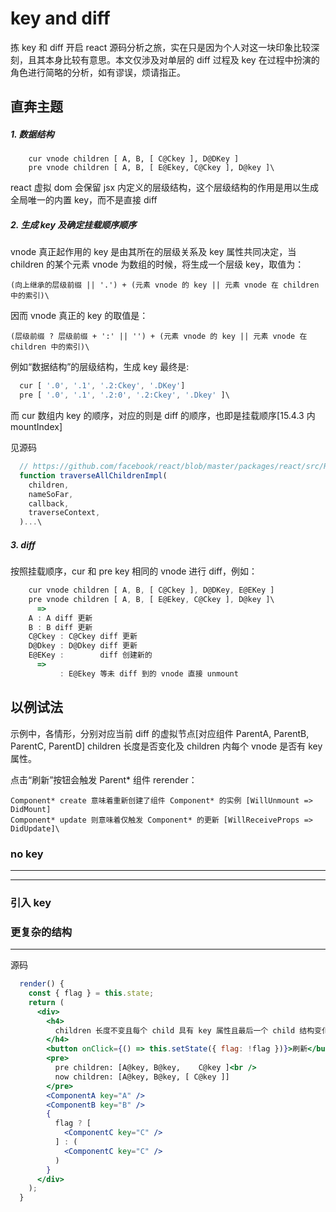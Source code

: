 # key and diff



拣 key 和 diff 开启 react 源码分析之旅，实在只是因为个人对这一块印象比较深刻，且其本身比较有意思。本文仅涉及对单层的 diff 过程及 key 在过程中扮演的角色进行简略的分析，如有谬误，烦请指正。

## 直奔主题

##### 1. 数据结构

```
    cur vnode children [ A, B, [ C@Ckey ], D@DKey ]
    pre vnode children [ A, B, [ E@Ekey, C@Ckey ], D@key ]\
```

react 虚拟 dom 会保留 jsx 内定义的层级结构，这个层级结构的作用是用以生成全局唯一的内置 key，而不是直接 diff

##### 2. 生成 key 及确定挂载顺序顺序

  vnode 真正起作用的 key 是由其所在的层级关系及 key 属性共同决定，当 children 的某个元素 vnode 为数组的时候，将生成一个层级 key，取值为：
  
    (向上继承的层级前缀 || '.') + (元素 vnode 的 key || 元素 vnode 在 children 中的索引)\

  因而 vnode 真正的 key 的取值是：

    (层级前缀 ? 层级前缀 + ':' || '') + (元素 vnode 的 key || 元素 vnode 在 children 中的索引)\
  

  例如“数据结构”的层级结构，生成 key 最终是:

```jsx
  cur [ '.0', '.1', '.2:Ckey', '.DKey'] 
  pre [ '.0', '.1', '.2:0', '.2:Ckey', '.Dkey' ]\
```

  而 cur 数组内 key 的顺序，对应的则是 diff 的顺序，也即是挂载顺序[15.4.3 内 mountIndex]

  见源码

```jsx
  // https://github.com/facebook/react/blob/master/packages/react/src/ReactChildren.js
  function traverseAllChildrenImpl(
    children,
    nameSoFar,
    callback,
    traverseContext,
  )...\
```

##### 3. diff

  按照挂载顺序，cur 和 pre key 相同的 vnode 进行 diff，例如：

```jsx
    cur vnode children [ A, B, [ C@Ckey ], D@DKey, E@EKey ]
    pre vnode children [ A, B, [ E@Ekey, C@Ckey ], D@key ]\
      =>
    A : A diff 更新
    B : B diff 更新
    C@Ckey : C@Ckey diff 更新
    D@Dkey : D@Dkey diff 更新
    E@EKey :        diff 创建新的
      =>
           : E@Ekey 等未 diff 到的 vnode 直接 unmount
```


## 以例试法

示例中，各情形，分别对应当前 diff 的虚拟节点[对应组件 ParentA, ParentB, ParentC, ParentD] children 长度是否变化及 children 内每个 vnode 是否有 key 属性。

点击“刷新”按钮会触发 Parent* 组件 rerender：

    Component* create 意味着重新创建了组件 Component* 的实例 [WillUnmount => DidMount]
    Component* update 则意味着仅触发 Component* 的更新 [WillReceiveProps => DidUpdate]\

### no key 

<Playground>
  <ParentA />
  <hr />
  <ParentB />
  <hr />
  <ParentC />
</Playground>

### 引入 key

<Playground>
  <ParentD />
</Playground>

### 更复杂的结构

<Playground>
  <ParentE />
  <hr />
</Playground>

源码


```jsx
  render() {
    const { flag } = this.state;
    return (
      <div>
        <h4>
          children 长度不变且每个 child 具有 key 属性且最后一个 child 结构变化
        </h4>
        <button onClick={() => this.setState({ flag: !flag })}>刷新</button>
        <pre>
          pre children: [A@key, B@key,    C@key ]<br />
          now children: [A@key, B@key, [ C@key ]]
        </pre>
        <ComponentA key="A" />
        <ComponentB key="B" />
        {
          flag ? [
            <ComponentC key="C" />
          ] : (
            <ComponentC key="C" />
          )
        }
      </div>
    );
  }
```
